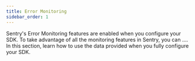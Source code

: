 ```yaml
---
title: Error Monitoring
sidebar_order: 1
---
```


Sentry's Error Monitoring features are enabled when you configure your SDK. To take advantage of all the monitoring features in Sentry, you can .... In this section, learn how to use the data provided when you fully configure your SDK.